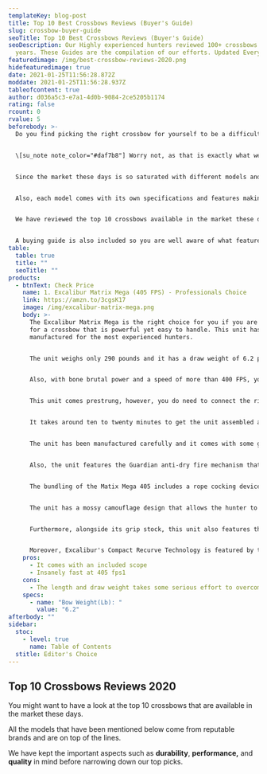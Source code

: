 ```yaml
---
templateKey: blog-post
title: Top 10 Best Crossbows Reviews (Buyer's Guide)
slug: crossbow-buyer-guide
seoTitle: Top 10 Best Crossbows Reviews (Buyer's Guide)
seoDescription: Our Highly experienced hunters reviewed 100+ crossbows over the
  years. These Guides are the compilation of our efforts. Updated Every Month.
featuredimage: /img/best-crossbow-reviews-2020.png
hidefeaturedimage: true
date: 2021-01-25T11:56:28.872Z
moddate: 2021-01-25T11:56:28.937Z
tableofcontent: true
author: d036a5c3-e7a1-4d0b-9084-2ce5205b1174
rating: false
rcount: 0
rvalue: 5
beforebody: >-
  Do you find picking the right crossbow for yourself to be a difficult task?


  \[su_note note_color="#daf7b8"] Worry not, as that is exactly what we are going to make easy for you. \[/su_note]


  Since the market these days is so saturated with different models and brands of crossbows, choosing the right one for you has become quite confusing.


  Also, each model comes with its own specifications and features making the whole choice even more complicated.


  We have reviewed the top 10 crossbows available in the market these days to inform you about the best units.


  A buying guide is also included so you are well aware of what features you need in the crossbow of your choice before you make the final purchase.
table:
  table: true
  title: ""
  seoTitle: ""
products:
  - btnText: Check Price
    name: 1. Excalibur Matrix Mega (405 FPS) - Professionals Choice
    link: https://amzn.to/3cgsK17
    image: /img/excalibur-matrix-mega.png
    body: >-
      The Excalibur Matrix Mega is the right choice for you if you are searching
      for a crossbow that is powerful yet easy to handle. This unit has been
      manufactured for the most experienced hunters.


      The unit weighs only 290 pounds and it has a draw weight of 6.2 pounds. As compared to other units in the market, this one is quite lightweight.


      Also, with bone brutal power and a speed of more than 400 FPS, you can expect this unit to be super-fast and reliable.


      This unit comes prestrung, however, you do need to connect the riser to the stock as a component of the assembly. This is simple and the job is made even easier with the help of the DVD and guidance manual included.


      It takes around ten to twenty minutes to get the unit assembled and ready for shooting your arrows.


      The unit has been manufactured carefully and it comes with some great safety features as well. The noise, shock, and vibration of the unit is reduced with the help of the integrated R.E.D.S string suppressors.


      Also, the unit features the Guardian anti-dry fire mechanism that works smoothly every time the unit is cocked.


      The bundling of the Matix Mega 405 includes a rope cocking device, a twilight scope, a digital manual and four Diablo arrows with a quiver.


      The unit has a mossy camouflage design that allows the hunter to hide in bushes and greenery. This is great for people who prefer to take their shots from a strategic ground blind. The overall design of the unit is very attractive and sleek. It has a very professional look to it.


      Furthermore, alongside its grip stock, this unit also features the Excalibur's Compact Recurve Technology. You can rest assured that this unit won’t be difficult to manage as it had an adjusted and steady control for accurate shooting.


      Moreover, Excalibur's Compact Recurve Technology is featured by this unit, alongside its Grip stock. This unit has a steady and adjusted control for the exact shooting.
    pros:
      - It comes with an included scope
      - Insanely fast at 405 fps1
    cons:
      - The length and draw weight takes some serious effort to overcome
    specs:
      - name: "Bow Weight(Lb): "
        value: "6.2"
afterbody: ""
sidebar:
  stoc:
    - level: true
      name: Table of Contents
  stitle: Editor's Choice
---
```

## **Top 10 Crossbows Reviews 2020**

You might want to have a look at the top 10 crossbows that are available in the market these days.

All the models that have been mentioned below come from reputable brands and are on top of the lines.

We have kept the important aspects such as **durability**, **performance,** and **quality** in mind before narrowing down our top picks.